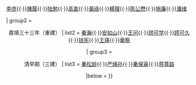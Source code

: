 {{Navbox
| name = 碧山吟社
| title= [[碧山吟社]]

| group1 = <center>成化十八年（首创）
| list1  = [[秦旭]]{{·}}[[李庶]]{{·}}[[陳履]]{{·}}[[陆勉]]{{·}}[[高直]]{{·}}[[黃祿 (明朝)|黃祿]]{{·}}[[楊理]]{{·}}[[陈公懋]]{{·}}[[施廉]]{{·}}[[潘绪]]

| group2 = <center>嘉靖三十三年（重建）
| list2  = [[秦瀚]]{{·}}[[安如山]]{{·}}[[王問 (嘉靖進士)|王问]]{{·}}[[顧可學|顾可学]]{{·}}[[顧可久|顾可久]]{{·}}[[钱宪]]{{·}}[[王瑛 (嘉靖進士)|王瑛]]{{·}}[[華察]]

| group3 = <center>清早期（三建）
| list3  = [[秦松龄]]{{·}}[[严绳孙]]{{·}}[[秦保寅]]{{·}}[[蒋尊路]]

|below = 
}}